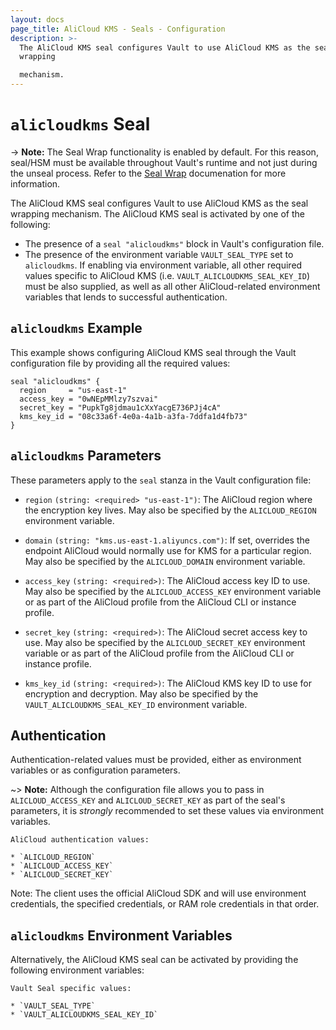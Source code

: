 ```yaml
---
layout: docs
page_title: AliCloud KMS - Seals - Configuration
description: >-
  The AliCloud KMS seal configures Vault to use AliCloud KMS as the seal
  wrapping

  mechanism.
---
```


# `alicloudkms` Seal

-> **Note:** The Seal Wrap functionality is enabled by default. For this reason, seal/HSM must be available throughout Vault's runtime and not just during the unseal process. Refer to the [Seal Wrap](/docs/enterprise/sealwrap) documenation for more information.


The AliCloud KMS seal configures Vault to use AliCloud KMS as the seal wrapping mechanism.
The AliCloud KMS seal is activated by one of the following:

- The presence of a `seal "alicloudkms"` block in Vault's configuration file.
- The presence of the environment variable `VAULT_SEAL_TYPE` set to `alicloudkms`. If
  enabling via environment variable, all other required values specific to AliCloud
  KMS (i.e. `VAULT_ALICLOUDKMS_SEAL_KEY_ID`) must be also supplied, as well as all
  other AliCloud-related environment variables that lends to successful
  authentication.

## `alicloudkms` Example

This example shows configuring AliCloud KMS seal through the Vault configuration file
by providing all the required values:

```hcl
seal "alicloudkms" {
  region     = "us-east-1"
  access_key = "0wNEpMMlzy7szvai"
  secret_key = "PupkTg8jdmau1cXxYacgE736PJj4cA"
  kms_key_id = "08c33a6f-4e0a-4a1b-a3fa-7ddfa1d4fb73"
}
```

## `alicloudkms` Parameters

These parameters apply to the `seal` stanza in the Vault configuration file:

- `region` `(string: <required> "us-east-1")`: The AliCloud region where the encryption key
  lives. May also be specified by the `ALICLOUD_REGION`
  environment variable.

- `domain` `(string: "kms.us-east-1.aliyuncs.com")`: If set, overrides the endpoint
  AliCloud would normally use for KMS for a particular region. May also be specified
  by the `ALICLOUD_DOMAIN` environment variable.

- `access_key` `(string: <required>)`: The AliCloud access key ID to use. May also be
  specified by the `ALICLOUD_ACCESS_KEY` environment variable or as part of the
  AliCloud profile from the AliCloud CLI or instance profile.

- `secret_key` `(string: <required>)`: The AliCloud secret access key to use. May
  also be specified by the `ALICLOUD_SECRET_KEY` environment variable or as
  part of the AliCloud profile from the AliCloud CLI or instance profile.

- `kms_key_id` `(string: <required>)`: The AliCloud KMS key ID to use for encryption
  and decryption. May also be specified by the `VAULT_ALICLOUDKMS_SEAL_KEY_ID`
  environment variable.

## Authentication

Authentication-related values must be provided, either as environment
variables or as configuration parameters.

~> **Note:** Although the configuration file allows you to pass in
`ALICLOUD_ACCESS_KEY` and `ALICLOUD_SECRET_KEY` as part of the seal's parameters, it
is _strongly_ recommended to set these values via environment variables.

```text
AliCloud authentication values:

* `ALICLOUD_REGION`
* `ALICLOUD_ACCESS_KEY`
* `ALICLOUD_SECRET_KEY`
```

Note: The client uses the official AliCloud SDK and will use environment credentials,
the specified credentials, or RAM role credentials in that order.

## `alicloudkms` Environment Variables

Alternatively, the AliCloud KMS seal can be activated by providing the following
environment variables:

```text
Vault Seal specific values:

* `VAULT_SEAL_TYPE`
* `VAULT_ALICLOUDKMS_SEAL_KEY_ID`
```
